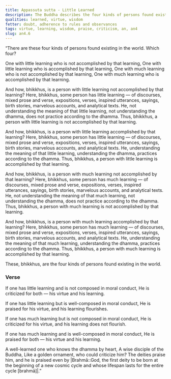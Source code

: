 ```yaml
---
title: Appassuta sutta - Little Learned
description: The Buddha describes the four kinds of persons found existing in the world - those with little learning who are not accomplished by that learning, those with little learning who are accomplished by that learning, those with much learning who are not accomplished by that learning, and those with much learning who are accomplished by that learning.
qualities: learned, virtue, wisdom
fetter: doubt, adherence to rules and observances
tags: virtue, learning, wisdom, praise, criticism, an, an4
slug: an4.6
---
```


“There are these four kinds of persons found existing in the world. Which four?

One with little learning who is not accomplished by that learning,
One with little learning who is accomplished by that learning,
One with much learning who is not accomplished by that learning,
One with much learning who is accomplished by that learning.

And how, bhikkhus, is a person with little learning not accomplished by that learning? Here, bhikkhus, some person has little learning — of discourses, mixed prose and verse, expositions, verses, inspired utterances, sayings, birth stories, marvelous accounts, and analytical texts. He, not understanding the meaning of that little learning, not understanding the dhamma, does not practice according to the dhamma. Thus, bhikkhus, a person with little learning is not accomplished by that learning.

And how, bhikkhus, is a person with little learning accomplished by that learning? Here, bhikkhus, some person has little learning — of discourses, mixed prose and verse, expositions, verses, inspired utterances, sayings, birth stories, marvelous accounts, and analytical texts. He, understanding the meaning of that little learning, understanding the dhamma, practices according to the dhamma. Thus, bhikkhus, a person with little learning is accomplished by that learning.

And how, bhikkhus, is a person with much learning not accomplished by that learning? Here, bhikkhus, some person has much learning — of discourses, mixed prose and verse, expositions, verses, inspired utterances, sayings, birth stories, marvelous accounts, and analytical texts. He, not understanding the meaning of that much learning, not understanding the dhamma, does not practice according to the dhamma. Thus, bhikkhus, a person with much learning is not accomplished by that learning.

And how, bhikkhus, is a person with much learning accomplished by that learning? Here, bhikkhus, some person has much learning — of discourses, mixed prose and verse, expositions, verses, inspired utterances, sayings, birth stories, marvelous accounts, and analytical texts. He, understanding the meaning of that much learning, understanding the dhamma, practices according to the dhamma. Thus, bhikkhus, a person with much learning is accomplished by that learning.

These, bhikkhus, are the four kinds of persons found existing in the world.

### Verse

If one has little learning
and is not composed in moral conduct,
He is criticized for both — 
his virtue and his learning.

If one has little learning
but is well-composed in moral conduct,
He is praised for his virtue,
and his learning flourishes.

If one has much learning
but is not composed in moral conduct,
He is criticized for his virtue,
and his learning does not flourish.

If one has much learning
and is well-composed in moral conduct,
He is praised for both —
his virtue and his learning.

A well-learned one who knows the dhamma by heart,
A wise disciple of the Buddha,
Like a golden ornament,
who could criticize him?
The deities praise him,
and he is praised even by |Brahmā::God, the first deity to be born at the beginning of a new cosmic cycle and whose lifespan lasts for the entire cycle [brahmā]|.”
